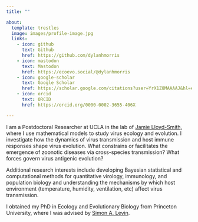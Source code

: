 ```yaml
---
title: ""

about:
  template: trestles
  image: images/profile-image.jpg
  links:
    - icon: github
      text: Github
      href: https://github.com/dylanhmorris
    - icon: mastodon
      text: Mastodon
      href: https://ecoevo.social/@dylanhmorris
    - icon: google-scholar
      text: Google Scholar
      href: https://scholar.google.com/citations?user=YrX1Z8MAAAAJ&hl=en
    - icon: orcid
      text: ORCID
      href: https://orcid.org/0000-0002-3655-406X

---
```


I am a Postdoctoral Researcher at UCLA in the lab of [Jamie Lloyd-Smith](https://faculty.eeb.ucla.edu/lloydsmith/), where I use mathematical models to study virus ecology and evolution. I investigate how the dynamics of virus transmission and host immune responses shape virus evolution. What constrains or facilitates the emergence of zoonotic diseases via cross-species transmission? What forces govern virus antigenic evolution?

Additional research interests include developing Bayesian statistical and computational methods for quantitative virology, immunology, and population biology and understanding the mechanisms by which host environment (temperature, humidity, ventilation, etc) affect virus transmission. 

I obtained my PhD in Ecology and Evolutionary Biology from Princeton University, where I was advised by [Simon A. Levin](https://slevin.princeton.edu/). 